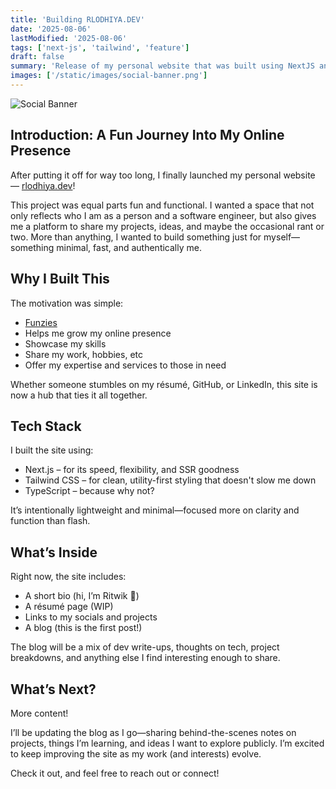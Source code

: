 ```yaml
---
title: 'Building RLODHIYA.DEV'
date: '2025-08-06'
lastModified: '2025-08-06'
tags: ['next-js', 'tailwind', 'feature']
draft: false
summary: 'Release of my personal website that was built using NextJS and Tailwind CSS'
images: ['/static/images/social-banner.png']
---
```


![Social Banner](/static/images/social-banner.png)

## Introduction: A Fun Journey Into My Online Presence

After putting it off for way too long, I finally launched my personal website — [rlodhiya.dev](https://rlodhiya.dev)!

This project was equal parts fun and functional. I wanted a space that not only reflects who I am as a person and a software engineer, but also gives me a platform to share my projects, ideas, and maybe the occasional rant or two. More than anything, I wanted to build something just for myself—something minimal, fast, and authentically me.

## Why I Built This

The motivation was simple:
- [Funzies](https://www.urbandictionary.com/define.php?term=funzies&defid=2459265)
- Helps me grow my online presence
- Showcase my skills
- Share my work, hobbies, etc
- Offer my expertise and services to those in need

Whether someone stumbles on my résumé, GitHub, or LinkedIn, this site is now a hub that ties it all together.

## Tech Stack

I built the site using:
- Next.js – for its speed, flexibility, and SSR goodness
- Tailwind CSS – for clean, utility-first styling that doesn't slow me down
- TypeScript – because why not?

It’s intentionally lightweight and minimal—focused more on clarity and function than flash.

## What’s Inside

Right now, the site includes:
- A short bio (hi, I’m Ritwik 👋)
- A résumé page (WIP)
- Links to my socials and projects
- A blog (this is the first post!)

The blog will be a mix of dev write-ups, thoughts on tech, project breakdowns, and anything else I find interesting enough to share.

## What’s Next?

More content!

I’ll be updating the blog as I go—sharing behind-the-scenes notes on projects, things I’m learning, and ideas I want to explore publicly. I’m excited to keep improving the site as my work (and interests) evolve.

Check it out, and feel free to reach out or connect!